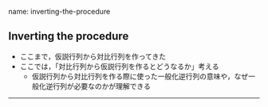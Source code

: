 name: inverting-the-procedure

## Inverting the procedure

- ここまで，仮説行列から対比行列を作ってきた
- ここでは，「対比行列から仮説行列を作るとどうなるか」考える
  - 仮説行列から対比行列を作る際に使った一般化逆行列の意味や，なぜ一般化逆行列が必要なのかが理解できる

---

